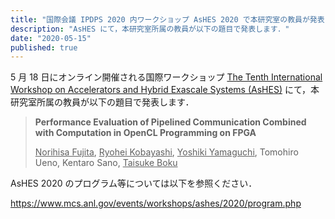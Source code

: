 ```yaml
---
title: "国際会議 IPDPS 2020 内ワークショップ AsHES 2020 で本研究室の教員が発表します"
description: "AsHES にて，本研究室所属の教員が以下の題目で発表します．"
date: "2020-05-15"
published: true
---
```


5 月 18 日にオンライン開催される国際ワークショップ [The Tenth International Workshop on Accelerators and Hybrid Exascale Systems (AsHES)](https://www.mcs.anl.gov/events/workshops/ashes/2020/index.php) にて，本研究室所属の教員が以下の題目で発表します．

> **Performance Evaluation of Pipelined Communication Combined with Computation in OpenCL Programming on FPGA**
>
> <u>Norihisa Fujita</u>, <u>Ryohei Kobayashi</u>, <u>Yoshiki Yamaguchi</u>,
> Tomohiro Ueno, Kentaro Sano, <u>Taisuke Boku</u>

AsHES 2020 のプログラム等については以下を参照ください．

https://www.mcs.anl.gov/events/workshops/ashes/2020/program.php

